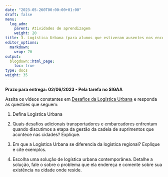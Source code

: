 ```yaml
---
date: "2023-05-260T00:00:00+01:00"
draft: false
menu:
  log_adm:
    parent: Atividades de aprendizagem
    weight: 20
title: 3. Logística Urbana (para alunos que estiveram ausentes nos encontros dos dias 08/05 e 12/05)
editor_options: 
  markdown: 
    wrap: 70
output: 
  blogdown::html_page:
    toc: true
type: docs
weight: 35
---
```


**Prazo para entrega: 02/06/2023 - Pela tarefa no SIGAA**

Assita os vídeos constantes em [Desafios da Logística Urbana](https://www.places.education/cursos/log_all/log_urb/) e responda as questões que seguem:

1. Defina Logística Urbana

2. Quais desafios adicionais transportadores e embarcadores enfrentam quando discutimos a etapa da gestão da cadeia de suprimentos que acontece nas cidades? Explique. 

3. Em que a Logística Urbana se diferencia da logística regional? Explique e cite exemplos.

4. Escolha uma solução de logística urbana contemporânea. Detalhe a solução, fale o sobre o problema que ela endereça e comente sobre sua existência na cidade onde reside. 

